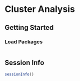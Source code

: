 # Cluster Analysis {#sec-clusterAnalysis}

## Getting Started {#sec-clusterAnalysisGettingStarted}

### Load Packages {#sec-clusterAnalysisLoadPackages}

```r

```

::: {.content-visible when-format="html"}

## Session Info {#sec-clusterAnalysisSessionInfo}

```r
sessionInfo()
```

:::

